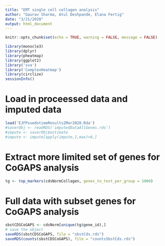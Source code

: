 ```yaml
---
title: "EMT single cell collagen analysis"
author: "Gaurav Sharma, Atul Deshpande, Elana Fertig"
date: "3/21/2020"
output: html_document
---
```


```r
knitr::opts_chunk$set(echo = TRUE, warning = FALSE, message = FALSE)
```

```r
library(monocle3)
library(dplyr)
library(pheatmap)
library(ggplot2)
library('sva')
library('ComplexHeatmap')
library(circlize)
sessionInfo()
```

# Load in proceessed data and imputed data

```r
load('EJFPsuedotimeResults2Mar2020.Rda')
#saverObj <- readRDS('imputedDataAllGenes.rds')
#impute <- saverObj$estimate
#impute <- impute[apply(impute,1,max)>0,]
```

# Extract more limited set of genes for CoGAPS analysis

```r
tg <- top_markers(cdsNormCollagen, genes_to_test_per_group = 1000)
```

# Full data with subset genes for CoGAPS analysis

```r
sbstCDSCoGAPS <- cdsNorm[unique(tg$gene_id),]
# save the object
saveRDS(sbstCDSCoGAPS, file = "sbstCds.rds")
saveRDS(counts(sbstCDSCoGAPS), file = "countsSbstCds.rds")
```
